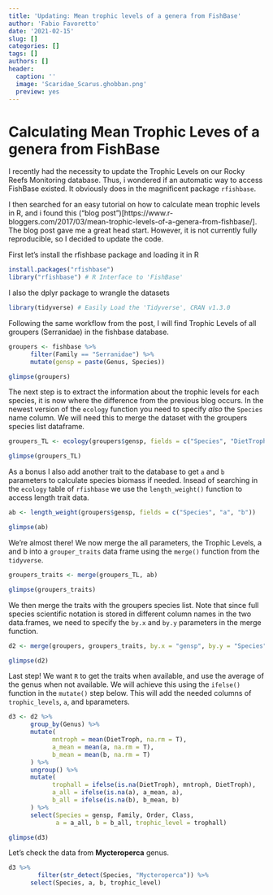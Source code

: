 ```yaml
---
title: 'Updating: Mean trophic levels of a genera from FishBase'
author: 'Fabio Favoretto'
date: '2021-02-15'
slug: []
categories: []
tags: []
authors: []
header:
  caption: ''
  image: 'Scaridae_Scarus.ghobban.png'
  preview: yes
---
```


# Calculating Mean Trophic Leves of a genera from FishBase


I recently had the necessity to update the Trophic Levels on our Rocky Reefs Monitoring database. Thus, i wondered if an automatic way to access FishBase existed. It obviously does in the magnificent package `rfishbase`. 

I then searched for an easy tutorial on how to calculate mean trophic levels in R, and i found this ("blog post")[https://www.r-bloggers.com/2017/03/mean-trophic-levels-of-a-genera-from-fishbase/]. The blog post gave me a great head start. However, it is not currently fully reproducible, so I decided to update the code. 


First let's install the rfishbase package and loading it in R

```r

install.packages("rfishbase")
library("rfishbase") # R Interface to 'FishBase'

```

I also the dplyr package to wrangle the datasets

```r

library(tidyverse) # Easily Load the 'Tidyverse', CRAN v1.3.0 

```

Following the same workflow from the post, I will find Trophic Levels of all groupers (Serranidae) in the fishbase database. 

```r

groupers <- fishbase %>%
      filter(Family == "Serranidae") %>%
      mutate(gensp = paste(Genus, Species))

glimpse(groupers)

```


The next step is to extract the information about the trophic levels for each species, it is now where the difference from the previous blog occurs. In the newest version of the `ecology` function you need to specify *also* the `Species` name column. We will need this to merge the dataset with the groupers species list dataframe. 

```r

groupers_TL <- ecology(groupers$gensp, fields = c("Species", "DietTroph"))

glimpse(groupers_TL)
```

As a bonus I also add another trait to the database to get `a` and `b` parameters to calculate species biomass if needed. Insead of searching in the `ecology` table of `rfishbase` we use the `length_weight()` function to access length trait data. 

```r

ab <- length_weight(groupers$gensp, fields = c("Species", "a", "b"))

glimpse(ab)

```

We're almost there! We now merge the all parameters, the Trophic Levels, a and b into a `grouper_traits` data frame using the `merge()` function from the `tidyverse`. 

```r

groupers_traits <- merge(groupers_TL, ab)

glimpse(groupers_traits)
```

We then merge the traits with the groupers species list. Note that since full species scientific notation is stored in different column names in the two data.frames, we need to specify the `by.x` and `by.y` parameters in the merge function. 

```r

d2 <- merge(groupers, groupers_traits, by.x = "gensp", by.y = "Species")

glimpse(d2)

```

Last step! We want `R` to get the traits when available, and use the average of the genus when not available. We will achieve this using the `ifelse()` function in the `mutate()` step below. This will add the needed columns of `trophic_levels`, `a`, and `b`parameters.

```r
d3 <- d2 %>%
      group_by(Genus) %>%
      mutate(
            mntroph = mean(DietTroph, na.rm = T),
            a_mean = mean(a, na.rm = T),
            b_mean = mean(b, na.rm = T)
      ) %>%
      ungroup() %>%
      mutate(
            trophall = ifelse(is.na(DietTroph), mntroph, DietTroph),
            a_all = ifelse(is.na(a), a_mean, a),
            b_all = ifelse(is.na(b), b_mean, b)
      ) %>%
      select(Species = gensp, Family, Order, Class,
             a = a_all, b = b_all, trophic_level = trophall)

glimpse(d3)

```

Let's check the data from **Mycteroperca** genus. 

```r

d3 %>% 
        filter(str_detect(Species, "Mycteroperca")) %>% 
      select(Species, a, b, trophic_level)

```

